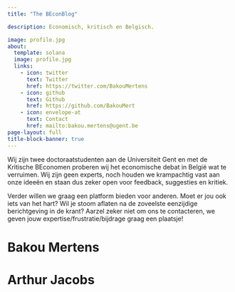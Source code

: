 ```yaml
---
title: "The BEconBlog"

description: Economisch, kritisch en Belgisch.

image: profile.jpg
about:
  template: solana
  image: profile.jpg
  links:
    - icon: twitter
      text: Twitter
      href: https://twitter.com/BakouMertens
    - icon: github
      text: Github
      href: https://github.com/BakouMert
    - icon: envelope-at
      text: Contact
      href: mailto:bakou.mertens@ugent.be
page-layout: full
title-block-banner: true
---
```


Wij zijn twee doctoraatstudenten aan de Universiteit Gent en met de Kritische BEconomen proberen wij het economische debat in België wat te verruimen. Wij zijn geen experts, noch houden we krampachtig vast aan onze ideeën en staan dus zeker open voor feedback, suggesties en kritiek.

Verder willen we graag een platform bieden voor anderen. Moet er jou ook iets van het hart? Wil je stoom aflaten na de zoveelste eenzijdige berichtgeving in de krant? Aarzel zeker niet om ons te contacteren, we geven jouw expertise/frustratie/bijdrage graag een plaatsje!

# Bakou Mertens

# 

# Arthur Jacobs

# 
